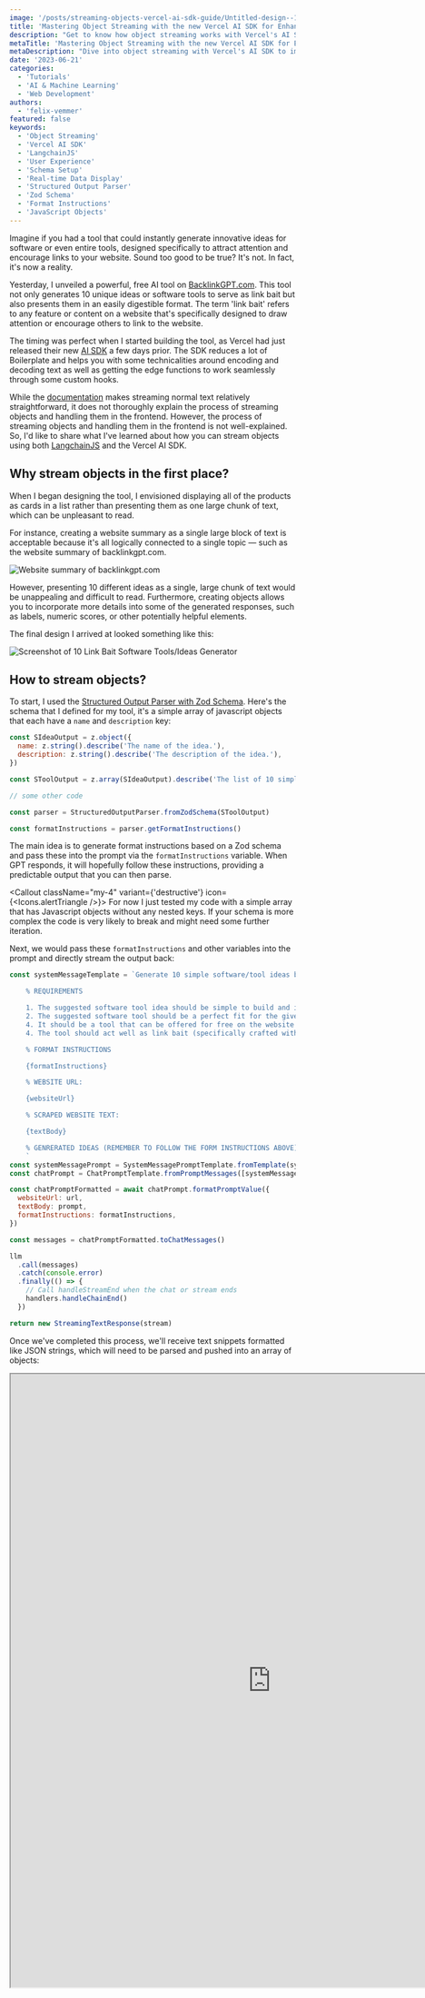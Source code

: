 ```yaml
---
image: '/posts/streaming-objects-vercel-ai-sdk-guide/Untitled-design--1--1.png'
title: 'Mastering Object Streaming with the new Vercel AI SDK for Enhanced UX'
description: "Get to know how object streaming works with Vercel's AI SDK. From setting up a schema to displaying data in real-time, enhance your platform's user experience."
metaTitle: 'Mastering Object Streaming with the new Vercel AI SDK for Enhanced UX'
metaDescription: "Dive into object streaming with Vercel's AI SDK to improve your platform's UX. Discover the steps from schema setup to real-time data display."
date: '2023-06-21'
categories:
  - 'Tutorials'
  - 'AI & Machine Learning'
  - 'Web Development'
authors:
  - 'felix-vemmer'
featured: false
keywords:
  - 'Object Streaming'
  - 'Vercel AI SDK'
  - 'LangchainJS'
  - 'User Experience'
  - 'Schema Setup'
  - 'Real-time Data Display'
  - 'Structured Output Parser'
  - 'Zod Schema'
  - 'Format Instructions'
  - 'JavaScript Objects'
---
```


Imagine if you had a tool that could instantly generate innovative ideas for software or even entire tools, designed specifically to attract attention and encourage links to your website. Sound too good to be true? It's not. In fact, it's now a reality.

<Tweet id="1671230470023938073" />

Yesterday, I unveiled a powerful, free AI tool on [BacklinkGPT.com](https://www.backlinkgpt.com/?ref=felixvemmer.com). This tool not only generates 10 unique ideas or software tools to serve as link bait but also presents them in an easily digestible format. The term 'link bait' refers to any feature or content on a website that's specifically designed to draw attention or encourage others to link to the website.

The timing was perfect when I started building the tool, as Vercel had just released their new [AI SDK](https://vercel.com/blog/introducing-the-vercel-ai-sdk?ref=felixvemmer.com) a few days prior. The SDK reduces a lot of Boilerplate and helps you with some technicalities around encoding and decoding text as well as getting the edge functions to work seamlessly through some custom hooks.

While the [documentation](https://sdk.vercel.ai/docs?ref=felixvemmer.com) makes streaming normal text relatively straightforward, it does not thoroughly explain the process of streaming objects and handling them in the frontend. However, the process of streaming objects and handling them in the frontend is not well-explained. So, I'd like to share what I've learned about how you can stream objects using both [LangchainJS](https://js.langchain.com/docs/?ref=felixvemmer.com) and the Vercel AI SDK.

## Why stream objects in the first place?

When I began designing the tool, I envisioned displaying all of the products as cards in a list rather than presenting them as one large chunk of text, which can be unpleasant to read.

For instance, creating a website summary as a single large block of text is acceptable because it's all logically connected to a single topic — such as the website summary of backlinkgpt.com.

<Image
  className="my-4 rounded-lg"
  src="/posts/streaming-objects-vercel-ai-sdk-guide/CleanShot-2023-06-21-at-15.47.44@2x.png"
  alt="Website summary of backlinkgpt.com"
  width={1842}
  height={746}
/>

However, presenting 10 different ideas as a single, large chunk of text would be unappealing and difficult
to read. Furthermore, creating objects allows you to incorporate more details into some of the generated
responses, such as labels, numeric scores, or other potentially helpful elements.

The final design I arrived at looked something like this:

<Image
  className="my-4 rounded-lg"
  src="/posts/streaming-objects-vercel-ai-sdk-guide/CleanShot-2023-06-21-at-15.59.07@2x.png"
  alt="Screenshot of 10 Link Bait Software Tools/Ideas Generator"
  width={2500}
  height={4929}
/>

## How to stream objects?

To start, I used the [Structured Output Parser with Zod Schema](https://js.langchain.com/docs/modules/prompts/output_parsers/?ref=felixvemmer.com#structured-output-parser-with-zod-schema). Here's the schema that I defined for my tool, it's a simple array of javascript objects that each have a `name` and `description` key:

```js
const SIdeaOutput = z.object({
  name: z.string().describe('The name of the idea.'),
  description: z.string().describe('The description of the idea.'),
})

const SToolOutput = z.array(SIdeaOutput).describe('The list of 10 simple ideas.')

// some other code

const parser = StructuredOutputParser.fromZodSchema(SToolOutput)

const formatInstructions = parser.getFormatInstructions()
```

The main idea is to generate format instructions based on a Zod schema and pass these into the prompt via the `formatInstructions` variable. When GPT responds, it will hopefully follow these instructions, providing a predictable output that you can then parse.

<Callout className="my-4" variant={'destructive'} icon={<Icons.alertTriangle />}>
  For now I just tested my code with a simple array that has Javascript objects without any nested
  keys. If your schema is more complex the code is very likely to break and might need some further
  iteration.
</Callout>

Next, we would pass these `formatInstructions` and other variables into the prompt and directly stream the output back:

```js
const systemMessageTemplate = `Generate 10 simple software/tool ideas based on the following requirements folowing exactly the given format instructions:

    % REQUIREMENTS

    1. The suggested software tool idea should be simple to build and implement (e.g. a simple web app)
    2. The suggested software tool should be a perfect fit for the given WEBSITE URL and SCRAPED WEBSITE TEXT
    4. It should be a tool that can be offered for free on the website
    4. The tool should act well as link bait (specifically crafted with the goal of attracting or encouraging others to link to that content)

    % FORMAT INSTRUCTIONS

    {formatInstructions}

    % WEBSITE URL:

    {websiteUrl}

    % SCRAPED WEBSITE TEXT:

    {textBody}

    % GENRERATED IDEAS (REMEMBER TO FOLLOW THE FORM INSTRUCTIONS ABOVE):
    `
const systemMessagePrompt = SystemMessagePromptTemplate.fromTemplate(systemMessageTemplate)
const chatPrompt = ChatPromptTemplate.fromPromptMessages([systemMessagePrompt])

const chatPromptFormatted = await chatPrompt.formatPromptValue({
  websiteUrl: url,
  textBody: prompt,
  formatInstructions: formatInstructions,
})

const messages = chatPromptFormatted.toChatMessages()

llm
  .call(messages)
  .catch(console.error)
  .finally(() => {
    // Call handleStreamEnd when the chat or stream ends
    handlers.handleChainEnd()
  })

return new StreamingTextResponse(stream)
```

Once we've completed this process, we'll receive text snippets formatted like JSON strings, which will need to be parsed and pushed into an array of objects:

<Iframe
  className="my-4"
  src="https://share.cleanshot.com/drb6NCfd/embed"
  width="915"
  height="1080"
/>

So how does this work in the client component?

### Registering the useCompletion Hooks

First we need to set up the hooks by passing in the `api` and an optional `body` where I added the `url` .

```js
const {
  completion: completionIdeas,
  complete: completeIdeas,
  error: errorIdeas,
  isLoading: isLoadingIdeas,
} = useCompletion({
  api: '/api/free-seo-tools/link-bait-software-tools-generator',
  body: {
    url: form.watch('url'),
  },
  onResponse: (res) => {
    if (res.status === 429) {
      toast.error('You are being rate limited. Please try again later.')
    }
    // toast.loading('Generating summary...')
  },
  onFinish: (prompt, completion) => {
    toast.success(`Successfully generated ideas for ${form.watch('url')}.`)
  },

  onError: (err) => {
    toast.error(`Error occurred: ${err.message}`)
  },
})
```

Next, since I am using [react-hook-from](https://www.react-hook-form.com/?ref=felixvemmer.com), I manually call the `completeIdeas` function inside the `onSubmit` function on line 28:

```javascript
  async function onSubmit(formData: z.infer<typeof FormSchema>) {
    const scrapeWebsitePromise = scrapeWebsite(formData)

    const scrapedWebsiteData = await toast.promise(scrapeWebsitePromise, {
      success: (data) => {
        const { bodyText, ...rest } = data
        return 'Succesfully scraped website!'
      },
      error: (err) => err.message,
      loading: `Scraping content from ${formData.url}...`,
    })

    const websiteSummaryLoadingToastId = toast.loading(`Generating summary for ${formData.url}...`)

    const websiteSummary = await completeSummary(scrapedWebsiteData.bodyText).catch(() =>
      toast.dismiss(websiteSummaryLoadingToastId),
    )

    toast.dismiss(websiteSummaryLoadingToastId)

    if (!websiteSummary) {
      toast.error('Error occurred while generating summary.')
      return
    }

    const ideasLoadingToastId = toast.loading(`Generating ideas for ${formData.url}...`)

    const ideas = await completeIdeas(websiteSummary).catch(() =>
      toast.dismiss(ideasLoadingToastId),
    )

    toast.dismiss(ideasLoadingToastId)

    console.log('All done!')
  }
```

### Parsing text into javascript objects

The last part proved to be the most challenging: parsing the individual text fragments back into JavaScript objects. After receiving substantial assistance from GPT-4, I managed to abstract these processes into two hooks.

```javascript
  const buffer = useBuffer(completionIdeas)
  const ideas = useUniqueJsonObjects(buffer) as TToolOutput
```

The `useBuffer` is a React hook that accepts a string `chunk` and returns a cleaned version of it. It employs `useState` to manage a `buffer` state and `useEffect` to execute side effects whenever `chunk` changes.

In the `useEffect` block, `chunk` is stripped of JSON markdown syntax, newline characters are replaced with spaces, leading and trailing square brackets are removed, and excess whitespace is trimmed. The updated string then sets the `buffer` state. The `buffer`, which holds the parsed `chunk`, is finally returned by the hook. This hook is ideal for handling and presenting code chunks in a cleaner format within a UI.

````javascript
// useBuffer.ts
import { useState, useEffect } from 'react'

const useBuffer = (chunk: string): string => {
    const [buffer, setBuffer] = useState('')

    useEffect(() => {
        let updatedChunk = chunk
            .replace('```json', '')
            .replace('```', '')
            .replace(/\n/g, ' ')
            .replace(/^\[/, '')
            .replace(/\]$/, '')
            .trim()

        setBuffer(updatedChunk)
    }, [chunk])

    return buffer
}

export default useBuffer
````

The `useUniqueJsonObjects` is a custom React hook that parses a string `buffer`, looking for JSON objects. It then stores these objects in an array, ensuring each one is unique.

It uses `useState` to maintain an `objects` state, initially an empty array. The `addObject` function, wrapped with `useCallback` for memoization, checks if an object already exists in `objects`. If not, it adds it to the state.

The `useEffect` block processes `buffer`, continually matching and parsing JSON objects within the string. For each valid JSON object, it invokes `addObject` and trims the processed part from `buffer`.

The hook returns the `objects` array, which contains all unique JSON objects found in `buffer`.

```javascript
// useUniqueJsonObjects.ts
import { useState, useEffect, useCallback } from 'react'

const useUniqueJsonObjects = (buffer: string): object[] => {
    const [objects, setObjects] = useState<object[]>([])

    const addObject = useCallback((object: object) => {
        setObjects((prevObjects) => {
            const objectExists = prevObjects.some(
                (prevObject) => JSON.stringify(prevObject) === JSON.stringify(object),
            )

            return objectExists ? prevObjects : [...prevObjects, object]
        })
    }, [])

    useEffect(() => {
        let newBuffer = buffer
        let match
        while ((match = newBuffer.match(/(\{[^{}]*?\})(?=,|$)/))) {
            const jsonStr = match[0]

            try {
                const data = JSON.parse(jsonStr) // Try to parse the JSON
                addObject(data)
                newBuffer = newBuffer.slice(jsonStr.length).replace(/^,/, '').trim() // Remove leading comma and trailing whitespaces
            } catch (e) {
                break
            }
        }
    }, [buffer, addObject])

    return objects
}

export default useUniqueJsonObjects
```

And that's it! By using these two hooks, we avoid waiting for the entire JSON object to be parsed and returned from the edge function or for the client to parse the whole object. Instead, we display each new object on the fly, significantly improving the user experience.
